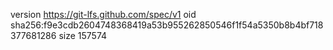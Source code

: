 version https://git-lfs.github.com/spec/v1
oid sha256:f9e3cdb2604748368419a53b955262850546f1f54a5350b8b4bf718377681286
size 157574
